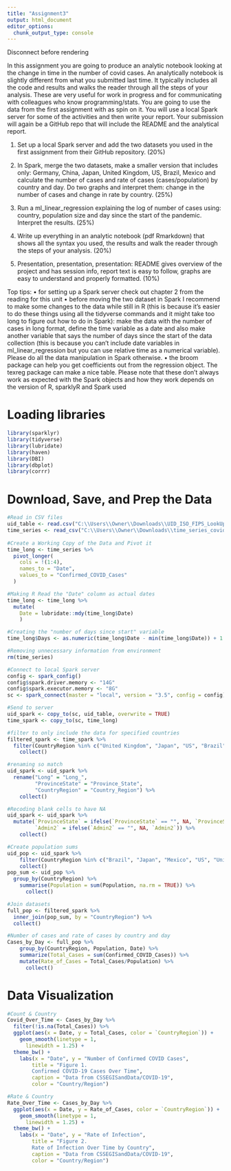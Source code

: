 ```yaml
---
title: "Assignment3"
output: html_document
editor_options: 
  chunk_output_type: console
---
```


Disconnect before rendering




#########################################################################################################
In this assignment you are going to produce an analytic notebook looking at the change in time in the
number of covid cases. An analytically notebook is slightly different from what you submitted last time. It
typically includes all the code and results and walks the reader through all the steps of your analysis. These
are very useful for work in progress and for communicating with colleagues who know programming/stats.
You are going to use the data from the first assignment with as spin on it. You will use a local Spark server
for some of the activities and then write your report.
Your submission will again be a GitHub repo that will include the README and the analytical
report.



1. Set up a local Spark server and add the two datasets you used in the first assignment from their GitHub
repository. (20%)

2. In Spark, merge the two datasets, make a smaller version that includes only: Germany, China,
Japan, United Kingdom, US, Brazil, Mexico and calculate the number of cases and rate of cases
(cases/population) by country and day. Do two graphs and interpret them: change in the number of
cases and change in rate by country. (25%)

3. Run a ml_linear_regression explaining the log of number of cases using: country, population size
and day since the start of the pandemic. Interpret the results. (25%)

4. Write up everything in an analytic notebook (pdf Rmarkdown) that shows all the syntax you used,
the results and walk the reader through the steps of your analysis. (20%)

5. Presentation, presentation, presentation: README gives overview of the project and has session info,
report text is easy to follow, graphs are easy to understand and properly formatted. (10%)



Top tips:
• for setting up a Spark server check out chapter 2 from the reading for this unit
• before moving the two dataset in Spark I recommend to make some changes to the data while still in
R (this is because it’s easier to do these things using all the tidyverse commands and it might take too
long to figure out how to do in Spark): make the data with the number of cases in long format, define
the time variable as a date and also make another variable that says the number of days since the start
of the data collection (this is because you can’t include date variables in ml_linear_regression but
you can use relative time as a numerical variable). Please do all the data manipulation in Spark
otherwise.
• the broom package can help you get coefficients out from the regression object. The texreg package
can make a nice table. Please note that these don’t always work as expected with the Spark objects
and how they work depends on the version of R, sparklyR and Spark used


# Loading libraries
```r
library(sparklyr)
library(tidyverse)
library(lubridate)
library(haven)
library(DBI)
library(dbplot)
library(corrr)
```

# Download, Save, and Prep the Data
```r
#Read in CSV files
uid_table <- read.csv("C:\\Users\\Owner\\Downloads\\UID_ISO_FIPS_LookUp_Table.csv")
time_series <- read_csv("C:\\Users\\Owner\\Downloads\\time_series_covid19_confirmed_global.csv") 
 
#Create a Working Copy of the Data and Pivot it
time_long <- time_series %>% 
  pivot_longer(
    cols = !(1:4), 
    names_to = "Date", 
    values_to = "Confirmed_COVID_Cases"
  )

#Making R Read the "Date" column as actual dates
time_long <- time_long %>%
  mutate( 
    Date = lubridate::mdy(time_long$Date)
    )

#Creating the "number of days since start" variable
time_long$Days <- as.numeric(time_long$Date - min(time_long$Date)) + 1

#Removing unnecessary information from environment 
rm(time_series)
```

```r
#Connect to local Spark server
config <- spark_config() 
config$spark.driver.memory <- "14G"
config$spark.executor.memory <- "8G"
sc <- spark_connect(master = "local", version = "3.5", config = config)
```

```r
#Send to server
uid_spark <- copy_to(sc, uid_table, overwrite = TRUE)
time_spark <- copy_to(sc, time_long)

#filter to only include the data for specified countries 
filtered_spark <- time_spark %>% 
  filter(CountryRegion %in% c("United Kingdom", "Japan", "US", "Brazil", "Mexico")) %>% 
    collect()

#renaming so match
uid_spark <- uid_spark %>% 
  rename("Long" = "Long_",
         "ProvinceState" = "Province_State", 
         "CountryRegion" = "Country_Region") %>% 
    collect()

#Recoding blank cells to have NA
uid_spark <- uid_spark %>%
  mutate(`ProvinceState` = ifelse(`ProvinceState` == "", NA, `ProvinceState`), 
         `Admin2` = ifelse(`Admin2` == "", NA, `Admin2`)) %>% 
    collect()

#Create population sums
uid_pop <- uid_spark %>% 
    filter(CountryRegion %in% c("Brazil", "Japan", "Mexico", "US", "United Kingdom")) %>% 
    collect()
pop_sum <- uid_pop %>%
  group_by(CountryRegion) %>% 
    summarise(Population = sum(Population, na.rm = TRUE)) %>% 
      collect()

#Join datasets
full_pop <- filtered_spark %>% 
  inner_join(pop_sum, by = "CountryRegion") %>% 
  collect()

#Number of cases and rate of cases by country and day
Cases_by_Day <- full_pop %>%  
    group_by(CountryRegion, Population, Date) %>%
    summarize(Total_Cases = sum(Confirmed_COVID_Cases)) %>% 
    mutate(Rate_of_Cases = Total_Cases/Population) %>% 
      collect()
```

# Data Visualization
```r
#Count & Country
Covid_Over_Time <- Cases_by_Day %>%
  filter(!is.na(Total_Cases)) %>%
  ggplot(aes(x = Date, y = Total_Cases, color = `CountryRegion`)) +
    geom_smooth(linetype = 1,
      linewidth = 1.25) +
  theme_bw() +
    labs(x = "Date", y = "Number of Confirmed COVID Cases",
        title = "Figure 1. 
        Confirmed COVID-19 Cases Over Time",
        caption = "Data from CSSEGISandData/COVID-19", 
        color = "Country/Region")

#Rate & Country
Rate_Over_Time <- Cases_by_Day %>% 
  ggplot(aes(x = Date, y = Rate_of_Cases, color = `CountryRegion`)) +
    geom_smooth(linetype = 1,
      linewidth = 1.25) +
  theme_bw() +
    labs(x = "Date", y = "Rate of Infection",
        title = "Figure 2. 
        Rate of Infection Over Time by Country",
        caption = "Data from CSSEGISandData/COVID-19",
        color = "Country/Region")
```






